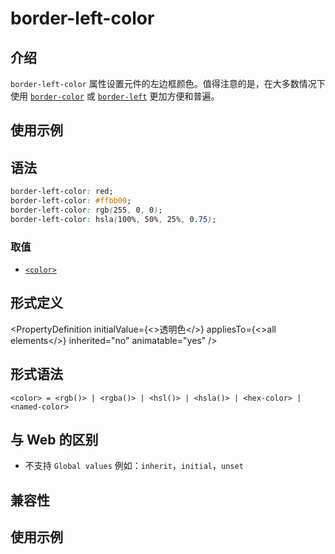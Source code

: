 # border-left-color

## 介绍

`border-left-color` 属性设置元件的左边框颜色。值得注意的是，在大多数情况下使用 [`border-color`](./border-color.mdx) 或 [`border-left`](./border-left.mdx) 更加方便和普遍。

## 使用示例


<Go
  example="css-api"
  defaultFile="src/border-left-color/App.tsx"
  img="https://lf-lynx.tiktok-cdns.com/obj/lynx-artifacts-oss-sg/lynx-website/assets/doc/css/border-color-edge.jpg"
  defaultEntryFile="dist/border-left-color.lynx.bundle"
  entry="src/border-left-color"
/>

## 语法

```css
border-left-color: red;
border-left-color: #ffbb00;
border-left-color: rgb(255, 0, 0);
border-left-color: hsla(100%, 50%, 25%, 0.75);
```

### 取值

- [`<color>`](api/css/data-type/color.mdx)

## 形式定义


<PropertyDefinition
  initialValue={<>透明色</>}
  appliesTo={<>all elements</>}
  inherited="no"
  animatable="yes"
/>

## 形式语法

```
<color> = <rgb()> | <rgba()> | <hsl()> | <hsla()> | <hex-color> | <named-color>
```

## 与 Web 的区别

- 不支持 `Global values` 例如：`inherit`，`initial`，`unset`

## 兼容性


<LegacyCompatTable metadata="css/properties/border-left-color" />

## 使用示例


<Go
  example="css-api"
  defaultFile="src/border-left-color/App.tsx"
  img="https://lf-lynx.tiktok-cdns.com/obj/lynx-artifacts-oss-sg/lynx-website/assets/doc/border-left-color.png"
  defaultEntryFile="dist/border-left-color.lynx.bundle"
  entry="src/border-left-color"
/>
